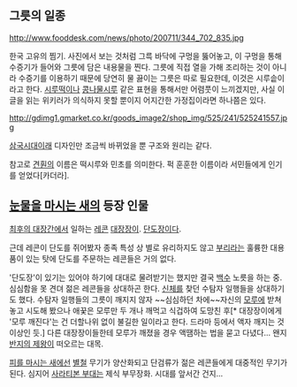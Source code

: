 == 그릇의 일종 ==
http://www.fooddesk.com/news/photo/200711/344_702_835.jpg

한국 고유의 찜기. 사진에서 보는 것처럼 그륵 바닥에 구멍을 뚫어놓고, 이 구멍을 통해 수증기가 들어와 그릇에 담은 내용물을 찐다. 
그릇에 직접 열을 가해 조리하는 것이 아니라 수증기를 이용하기 때문에 당연히 물 끓이는 그릇은 따로 필요한데, 이것은 시루솥이라고 한다.
[[시루떡]]이나 [[콩나물]]시루 같은 표현을 통해서만 어렴풋이 느끼겠지만, 사실 이 글을 읽는 위키러가 의식하지 못할 뿐이지 어지간한 가정집이라면 하나쯤은 있다.

http://gdimg1.gmarket.co.kr/goods_image2/shop_img/525/241/525241557.jpg

[[삼국시대]]이래 디자인만 조금씩 바뀌었을 뿐 구조와 원리는 같다.

참고로 [[견훤]]의 이름은 떡시루와 민초를 의미한다. 퍽 훈훈한 이름이라 서민들에게 인기를 얻었다[카더라].

== [[눈물을 마시는 새]]의 등장 인물 ==
[[최후의 대장간]]에서 일하는 [[레콘]] [[대장장이]]. [[단도]]장이다.

근데 레콘이 단도를 쥐어봤자 종족 특성 상 별로 유리하지도 않고 [[부리]]라는 훌륭한 대용품이 있는 탓에 단도를 주문하는 레콘들은 거의 없다.

'단도장'이 있기는 있어야 하기에 대대로 물려받기는 했지만 결국 [[백수]] 노릇을 하는 중. 심심함을 못 견뎌 젊은 레콘들을 상대하곤 한다. [[신체]]를 찾던 수탐자 일행들을 상대하기도 했다.
수탐자 일행들의 그릇이 깨지지 않자 ~~심심하던 차에~~자신의 [[모루]]에 받쳐놓고 시도해 봤으나 애꿎은 모루만 두 개나 깨먹고 식겁하여 도망친 후[* 대장장이에게 '모루 깨진다'는 건 더할나위 없이 불길한 일이라고 한다. 드라마 등에서 액자 깨지는 것 이상인 듯.] 다른 대장장이들한테 모루가 깨졌을 경우 액땜하는 법을 묻고 다녔다... 왠지 [[반지의 제왕]]이 떠오르는 대목.


[[피를 마시는 새]]에선 [[별철]] 무기가 양산화되고 단검류가 젊은 레콘들에게 대중적인 무기가 된다. 심지어 [[사라티본 부대]]는 제식 부무장화. 시대를 앞서간 건지...
